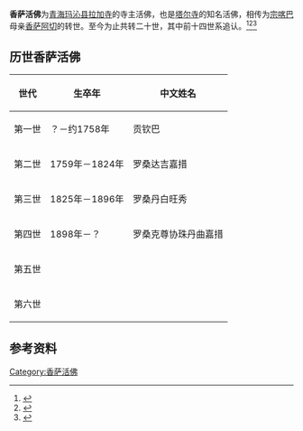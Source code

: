 {{refimprove|time=2017-08-05T12:00:44+00:00}}
'''香萨活佛'''为[[青海|青海]][[玛沁县|玛沁县]][[拉加寺|拉加寺]]的寺主活佛，也是[[塔尔寺|塔尔寺]]的知名活佛，相传为[[宗喀巴|宗喀巴]]母亲[[香萨阿切|香萨阿切]]的转世。至今为止共转二十世，其中前十四世系追认。<ref name="teswh">{{cite book|title=《塔尔寺文化：宗喀巴诞生圣地》|author=杨贵明|publisher=甘肃民族出版社}}</ref><ref>{{cite web|url=http://www.cnr.cn/wcm/qinghai/zjsy/zcfj/t20031104_141404.html|title=青海地区主要活佛|publisher=中广网|access-date=2010-11-16|archive-date=2013-01-17|archive-url=https://web.archive.org/web/20130117163511/http://www.cnr.cn/wcm/qinghai/zjsy/zcfj/t20031104_141404.html|dead-url=no}}</ref><ref>{{cite book|title=《青海佛教史》|author=蒲文成}}</ref>

== 历世香萨活佛 ==

{| class="wikitable" 
|- 
! 世代
! 生卒年
! 中文姓名
|-
| 第一世
| ？－约1758年
| 贡钦巴
|-
| 第二世
| 1759年－1824年
| 罗桑达吉嘉措
|-
| 第三世
| 1825年－1896年
| 罗桑丹白旺秀
|-
| 第四世
| 1898年－？
| 罗桑克尊协珠丹曲嘉措
|-
| 第五世
|
|
|-
| 第六世
|
|
|}

== 参考资料 ==
{{reflist}}

{{藏传佛教活佛}}
{{佛教小作品}}

[[Category:香萨活佛|Category:香萨活佛]]